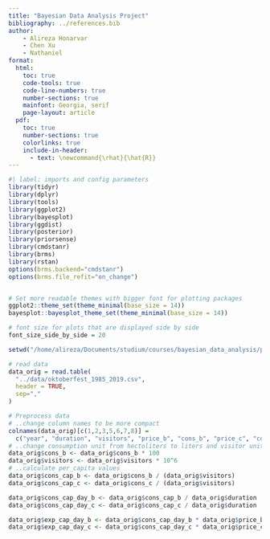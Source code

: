 ```yaml
---
title: "Bayesian Data Analysis Project"
bibliography: ../references.bib
author:
    - Alireza Honarvar
    - Chen Xu
    - Nathaniel
format:
  html:
    toc: true
    code-tools: true
    code-line-numbers: true
    number-sections: true
    mainfont: Georgia, serif
    page-layout: article
  pdf:
    toc: true
    number-sections: true
    colorlinks: true
    include-in-header:
      - text: \newcommand{\rhat}{\hat{R}}
---
```


```r
#| label: imports and config parameters 
library(tidyr)
library(dplyr)
library(tools)
library(ggplot2)
library(bayesplot)
library(ggdist)
library(posterior)
library(priorsense)
library(cmdstanr)
library(brms)
library(rstan)
options(brms.backend="cmdstanr")
options(brms.file_refit="on_change")


# Set more readable themes with bigger font for plotting packages
ggplot2::theme_set(theme_minimal(base_size = 14))
bayesplot::bayesplot_theme_set(theme_minimal(base_size = 14))

# font size for plots that are displayed side by side
font_size_side_by_side = 20

setwd("/home/alireza/Documents/studium/courses/bayesian_data_analysis/project/report")

# read data
data_orig = read.table(
  "../data/oktoberfest_1985_2019.csv",
  header = TRUE,
  sep=","
)

# Preprocess data
# ..change column names to be more compact
colnames(data_orig)[c(1,2,3,5,6,7,8)] = 
  c("year", "duration", "visitors", "price_b", "cons_b", "price_c", "cons_c")
# ..change consumption unit from hectoliters to liters and visitor unit to people
data_orig$cons_b <- data_orig$cons_b * 100
data_orig$visitors <- data_orig$visitors * 10^6
# ..calculate per_capita values
data_orig$cons_cap_b <- data_orig$cons_b / (data_orig$visitors)
data_orig$cons_cap_c <- data_orig$cons_c / (data_orig$visitors)

data_orig$cons_cap_day_b <- data_orig$cons_cap_b / data_orig$duration
data_orig$cons_cap_day_c <- data_orig$cons_cap_c / data_orig$duration

data_orig$exp_cap_day_b <- data_orig$cons_cap_day_b * data_orig$price_b 
data_orig$exp_cap_day_c <- data_orig$cons_cap_day_c * data_orig$price_c 
```
